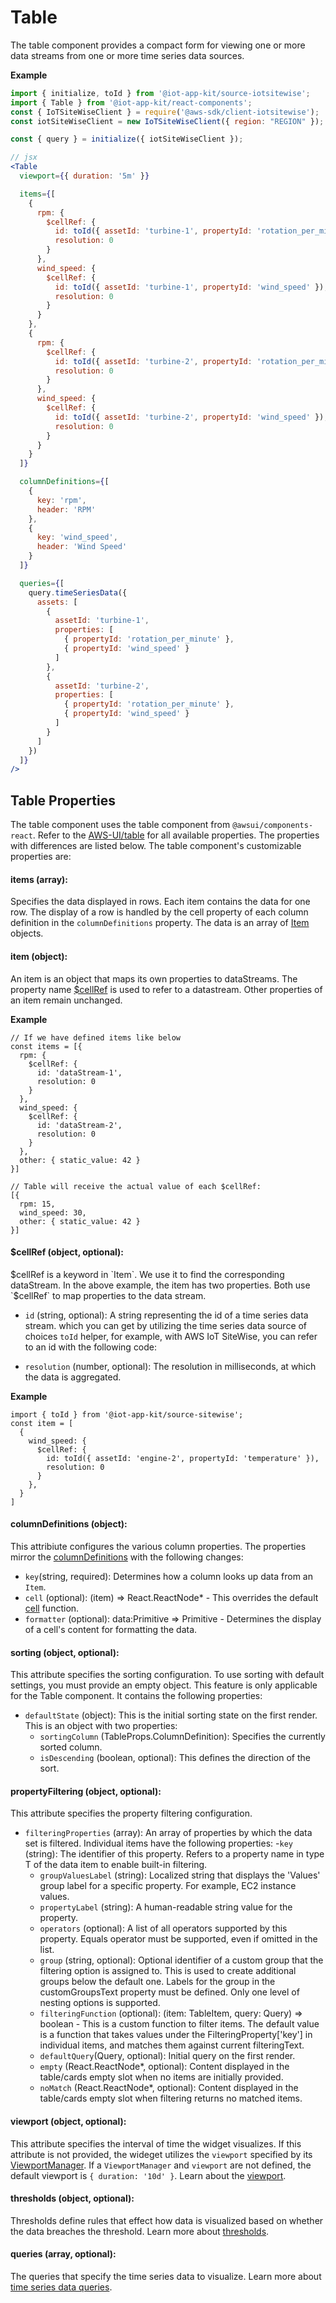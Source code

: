 
<Meta title="Components/Table" />

# Table
The table component provides a compact form for viewing one or more data streams from one or more time series data sources.

**Example**

```jsx
import { initialize, toId } from '@iot-app-kit/source-iotsitewise';
import { Table } from '@iot-app-kit/react-components';
const { IoTSiteWiseClient } = require('@aws-sdk/client-iotsitewise');
const iotSiteWiseClient = new IoTSiteWiseClient({ region: "REGION" });

const { query } = initialize({ iotSiteWiseClient });

// jsx
<Table
  viewport={{ duration: '5m' }}

  items={[
    {
      rpm: {
        $cellRef: {
          id: toId({ assetId: 'turbine-1', propertyId: 'rotation_per_minute' }),
          resolution: 0
        }
      },
      wind_speed: {
        $cellRef: {
          id: toId({ assetId: 'turbine-1', propertyId: 'wind_speed' }),
          resolution: 0
        }
      }
    },
    {
      rpm: {
        $cellRef: {
          id: toId({ assetId: 'turbine-2', propertyId: 'rotation_per_minute' }),
          resolution: 0
        }
      },
      wind_speed: {
        $cellRef: {
          id: toId({ assetId: 'turbine-2', propertyId: 'wind_speed' }),
          resolution: 0
        }
      }
    }
  ]}

  columnDefinitions={[
    {
      key: 'rpm',
      header: 'RPM'
    },
    {
      key: 'wind_speed',
      header: 'Wind Speed'
    }
  ]}

  queries={[
    query.timeSeriesData({
      assets: [
        {
          assetId: 'turbine-1',
          properties: [
            { propertyId: 'rotation_per_minute' },
            { propertyId: 'wind_speed' }
          ]
        },
        {
          assetId: 'turbine-2',
          properties: [
            { propertyId: 'rotation_per_minute' },
            { propertyId: 'wind_speed' }
          ]
        }
      ]
    })
  ]}
/>
```

## Table Properties

The table component uses the table component from `@awsui/components-react`. 
Refer to the [AWS-UI/table](https://github.com/aws/awsui-documentation/blob/main/components/table.md) for all available properties.  The properties with differences 
are listed below. The table component's customizable properties are:

#### items (array): 
Specifies the data displayed in rows. Each item contains the data for one row. 
The display of a row is handled by the cell property of each column definition in the `columnDefinitions` property. The data is an array of [Item](#item) objects.

#### item (object):
An item is an object that maps its own properties to dataStreams. The property name [$cellRef](#cellref) is used to refer to a datastream.
Other properties of an item remain unchanged.

**Example**

```tsx
// If we have defined items like below
const items = [{
  rpm: {
    $cellRef: {
      id: 'dataStream-1',
      resolution: 0
    }
  },
  wind_speed: {
    $cellRef: {
      id: 'dataStream-2',
      resolution: 0
    }
  },
  other: { static_value: 42 }
}]

// Table will receive the actual value of each $cellRef:
[{
  rpm: 15,
  wind_speed: 30,
  other: { static_value: 42 }
}]
```

#### $cellRef (object, optional):
$cellRef is a keyword in `Item`. We use it to find the corresponding dataStream. In the above example,
the item has two properties. Both use `$cellRef` to map properties to the data stream.

  - `id` (string, optional): A string representing the id of a time series data stream. which you can get by utilizing the time series data source of choices `toId` helper, 
  for example, with AWS IoT SiteWise, you can refer to an id with the following code:

  - `resolution` (number, optional): The resolution in milliseconds, at which the data is aggregated.

**Example** 

```tsx
import { toId } from '@iot-app-kit/source-sitewise';
const item = [
  {
    wind_speed: {
      $cellRef: {
        id: toId({ assetId: 'engine-2', propertyId: 'temperature' }),
        resolution: 0
      }
    },
  }
]
```

#### columnDefinitions (object):

This attribiute configures the various column properties. The properties mirror the [columnDefinitions](https://github.com/aws/awsui-documentation/blob/main/components/table.md#columnDefinitions)
with the following changes:

- `key`(string, required): Determines how a column looks up data from an `Item`.
- `cell` (optional): (item) => React.ReactNode* - This overrides the default [cell](link-to-default-cell-function) function.
- `formatter` (optional): data:Primitive => Primitive - Determines the display of a cell's content for formatting the data.


#### sorting (object, optional):

This attribute specifies the sorting configuration. To use sorting with default settings, you must provide an empty object. 
This feature is only applicable for the Table component. It contains the following properties:

- `defaultState` (object): This is the initial sorting state on the first render. This is an object with two properties:
  - `sortingColumn` (TableProps.ColumnDefinition): Specifies the currently sorted column.
  - `isDescending` (boolean, optional): This defines the direction of the sort.


#### propertyFiltering (object, optional):

This attribute specifies the property filtering configuration.

- `filteringProperties` (array): An array of properties by which the data set is filtered. Individual items have the following properties:
  -`key` (string): The identifier of this property. Refers to a property name in type T of the data item to enable built-in filtering.
  - `groupValuesLabel` (string): Localized string that displays the 'Values' group label for a specific property. For example, EC2 instance values.
  - `propertyLabel` (string): A human-readable string value for the property.
  - `operators` (optional): A list of all operators supported by this property. Equals operator must be supported, even if omitted in the list.
  - `group` (string, optional): Optional identifier of a custom group that the filtering option is assigned to. This is used to create additional groups 
    below the default one. Labels for the group in the customGroupsText property must be defined. Only one level of nesting options is supported.
  - `filteringFunction` (optional): (item: TableItem, query: Query) => boolean - This is a custom function to filter items. 
    The default value is a function that takes values under the FilteringProperty['key'] in individual items, and matches them against current filteringText.
  - `defaultQuery`(Query, optional): Initial query on the first render.
  - `empty` (React.ReactNode*, optional): Content displayed in the table/cards empty slot when no items are initially provided.
  - `noMatch` (React.ReactNode*, optional): Content displayed in the table/cards empty slot when filtering returns no matched items.

#### viewport (object, optional):

This attribute specifies the interval of time the widget visualizes. If this attribute is not provided, the wideget utilizes the `viewport` 
specified by its [ViewportManager](/docs/components-viewportmanager--docs). If a `ViewportManager` and `viewport` are not defined, 
the default viewport is `{ duration: '10d' }`. Learn about the [viewport](/docs/core-viewport--docs).

#### thresholds (object, optional):

Thresholds define rules that effect how data is visualized based on whether the data breaches the threshold. Learn more 
about [thresholds](/docs/core-thresholds--docs#thresholds).

#### queries (array, optional):

The queries that specify the time series data to visualize. Learn more about [time series data queries](/docs/core-time-series-data--docs).
